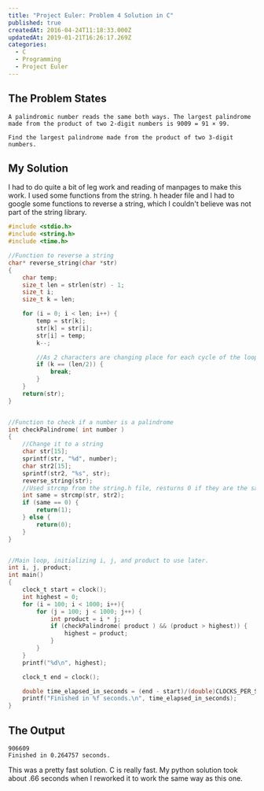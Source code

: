 ```yaml
---
title: "Project Euler: Problem 4 Solution in C"
published: true
createdAt: 2016-04-24T11:18:33.000Z
updatedAt: 2019-01-21T16:26:17.269Z
categories:
  - C
  - Programming
  - Project Euler
---
```


## The Problem States

```text
A palindromic number reads the same both ways. The largest palindrome made from the product of two 2-digit numbers is 9009 = 91 × 99.

Find the largest palindrome made from the product of two 3-digit numbers.
```

## My Solution

I had to do quite a bit of leg work and reading of manpages to make this work. I used some functions from the string.
h header file and I had to google some functions to reverse a string, which I couldn't believe was not part of the
string library.

```c
#include <stdio.h>
#include <string.h>
#include <time.h>

//Function to reverse a string
char* reverse_string(char *str)
{
    char temp;
    size_t len = strlen(str) - 1;
    size_t i;
    size_t k = len;

    for (i = 0; i < len; i++) {
        temp = str[k];
        str[k] = str[i];
        str[i] = temp;
        k--;

        //As 2 characters are changing place for each cycle of the loop, only go through half of it.
        if (k == (len/2)) {
            break;
        }
    }
    return(str);
}


//Function to check if a number is a palindrome
int checkPalindrome( int number )
{
    //Change it to a string
    char str[15];
    sprintf(str, "%d", number);
    char str2[15];
    sprintf(str2, "%s", str);
    reverse_string(str);
    //Used strcmp from the string.h file, resturns 0 if they are the same, other random numbers if they are not the same.
    int same = strcmp(str, str2);
    if (same == 0) {
        return(1);
    } else {
        return(0);
    }
}


//Main loop, initializing i, j, and product to use later.
int i, j, product;
int main()
{
    clock_t start = clock();
    int highest = 0;
    for (i = 100; i < 1000; i++){
        for (j = 100; j < 1000; j++) {
            int product = i * j;
            if (checkPalindrome( product ) && (product > highest)) {
                highest = product;
            }
        }
    }
    printf("%d\n", highest);

    clock_t end = clock();

    double time_elapsed_in_seconds = (end - start)/(double)CLOCKS_PER_SEC;
    printf("Finished in %f seconds.\n", time_elapsed_in_seconds);
}
```

## The Output

```text
906609
Finished in 0.264757 seconds.
```

This was a pretty fast solution. C is really fast. My python solution took about .66 seconds when I reworked it to
work the same way as this one.
